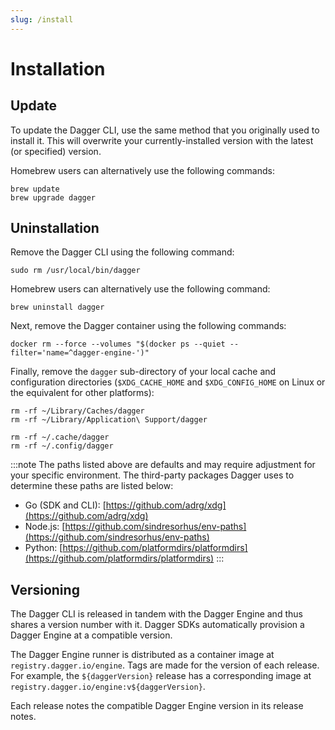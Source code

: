 ```yaml
---
slug: /install
---
```



# Installation

<PartialInstallCli />

## Update

To update the Dagger CLI, use the same method that you originally used to install it. This will overwrite your currently-installed version with the latest (or specified) version.

Homebrew users can alternatively use the following commands:

```shell
brew update
brew upgrade dagger
```

## Uninstallation

Remove the Dagger CLI using the following command:

```shell
sudo rm /usr/local/bin/dagger
```

Homebrew users can alternatively use the following command:

```shell
brew uninstall dagger
```

Next, remove the Dagger container using the following commands:

```shell
docker rm --force --volumes "$(docker ps --quiet --filter='name=^dagger-engine-')"
```

Finally, remove the `dagger` sub-directory of your local cache and configuration directories (`$XDG_CACHE_HOME` and `$XDG_CONFIG_HOME` on Linux or the equivalent for other platforms):

<Tabs>
<TabItem value="macOS">

```shell
rm -rf ~/Library/Caches/dagger
rm -rf ~/Library/Application\ Support/dagger
```

</TabItem>
<TabItem value="Linux">

```shell
rm -rf ~/.cache/dagger
rm -rf ~/.config/dagger
```

</TabItem>
</Tabs>

:::note
The paths listed above are defaults and may require adjustment for your specific environment. The third-party packages Dagger uses to determine these paths are listed below:
  - Go (SDK and CLI): [https://github.com/adrg/xdg](https://github.com/adrg/xdg)
  - Node.js: [https://github.com/sindresorhus/env-paths](https://github.com/sindresorhus/env-paths)
  - Python: [https://github.com/platformdirs/platformdirs](https://github.com/platformdirs/platformdirs)
:::

## Versioning

The Dagger CLI is released in tandem with the Dagger Engine and thus shares a version number with it. Dagger SDKs automatically provision a Dagger Engine at a compatible version.

The Dagger Engine runner is distributed as a container image at `registry.dagger.io/engine`. Tags are made for the version of each release. For example, the `${daggerVersion}` release has a corresponding image at `registry.dagger.io/engine:v${daggerVersion}`.

Each release notes the compatible Dagger Engine version in its release notes.
